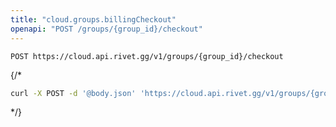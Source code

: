 ```yaml
---
title: "cloud.groups.billingCheckout"
openapi: "POST /groups/{group_id}/checkout"
---
```


```
POST https://cloud.api.rivet.gg/v1/groups/{group_id}/checkout
```


{/*<RequestExample>
```bash curl
curl -X POST -d '@body.json' 'https://cloud.api.rivet.gg/v1/groups/{group_id}/checkout'
```
</RequestExample>*/}
